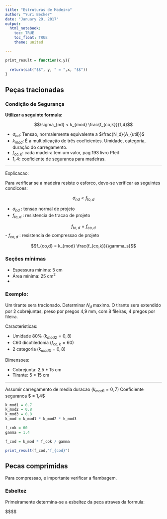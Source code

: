 ```yaml
---
title: "Estruturas de Madeira"
author: "Yuri Becker"
date: "January 29, 2017"
output: 
  html_notebook:
    toc: TRUE
    toc_float: TRUE
    theme: united

---
```

```r
print_result = function(x,y){
  
  return(cat("$$", y, " = ",x, "$$"))
}
```

## Peças tracionadas

### Condição de Segurança

**Utilizar a seguinte formula:**

$$\sigma_{nd} < k_{mod} \frac{f_{co,k}}{1,4}$$

- $\sigma_{nd}$: Tensao, normalemente equivalente a $\frac{N_d}{A_{util}}$
- $k_{mod}$: É a multiplicação de três coeficientes. Umidade, categoria, duração do carregamento.
- $f_{co,k}$: cada madeira tem um valor, pag 193 livro Pfeil
- $1,4$: coeficiente de seguranca para madeiras.

--------

Explicacao:

Para verificar se a madeira resiste o esforco, deve-se verificar as seguintes condicoes:

$$ \sigma_{nd} < f_{to,d} $$

- $\sigma_{nd}$ : tensao normal de projeto
- $f_{to,d}$ : resistencia de tracao de projeto

$$f_{to,d} = f_{co,d}$$
- $f_{co,d}$ : resistencia de compressao de projeto


$$f_{co,d} = k_{mod} \frac{f_{co,k}}{\gamma_s}$$

### Seções mínimas

- Espessura mínima: 5 cm
- Área mínima: 25 cm<sup>2</sup> 
- 

### Exemplo:

Um tirante sera tracionado. Determinar $N_d$ maximo. O tirante sera extendido por 2 cobrejuntas, preso por pregos 4,9 mm, com 8 fileiras, 4 pregos por fileira.

Caracteristicas:

- Umidade 80% ($k_{mod2} = 0,8$)
- C60 dicotiledonia ($f_{co,k} = 60$)
- 2 categoria ($k_{mod3} = 0,8$)

Dimensoes:

- Cobrejunta: 2,5 * 15 cm
- Tirante: 5 * 15 cm   

------

Assumir carregamento de media duracao ($k_{mod1} = 0,7$)
Coeficiente seguranca $ \gamma = 1,4$

```r
k_mod1 = 0.7
k_mod2 = 0.8
k_mod3 = 0.8
k_mod = k_mod1 * k_mod2 * k_mod3

f_cok = 60
gamma = 1.4

f_cod = k_mod * f_cok / gamma

print_result(f_cod,"f_{cod}")
```



## Pecas comprimidas

Para compressao, e importante verificar a flambagem.

### Esbeltez

Primeiramente determina-se a esbeltez da peca atraves da formula:

$$$$